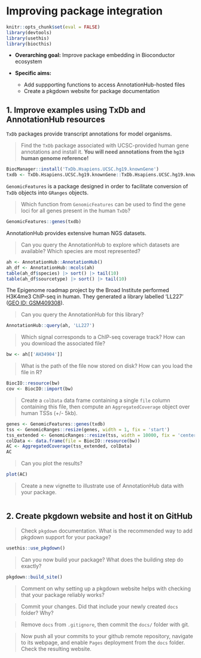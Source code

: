 # Improving package integration

```r
knitr::opts_chunk$set(eval = FALSE)
library(devtools)
library(usethis)
library(biocthis)
```

- **Overarching goal:** Improve package embedding in Bioconductor ecosystem
- **Specific aims:**

    - Add suppporting functions to access AnnotationHub-hosted files
    - Create a pkgdown website for package documentation

## 1. Improve examples using TxDb and AnnotationHub resources

`TxDb` packages provide transcript annotations for model organisms. 

> Find the `TxDb` package associated with UCSC-provided human gene annotations and 
install it. **You will need annotations from the `hg19` human genome reference!**

```r
BiocManager::install('TxDb.Hsapiens.UCSC.hg19.knownGene')
txdb <- TxDb.Hsapiens.UCSC.hg19.knownGene::TxDb.Hsapiens.UCSC.hg19.knownGene
```

`GenomicFeatures` is a package designed in order to facilitate conversion of 
`TxDb` objects into `GRanges` objects. 

> Which function from `GenomicFeatures` can be used to find the gene loci for all genes present in the human `TxDb`? 

```r
GenomicFeatures::genes(txdb)
```

AnnotationHub provides extensive human NGS datasets. 

> Can you query the AnnotationHub to explore which datasets are available? 
Which species are most represented? 

```r
ah <- AnnotationHub::AnnotationHub()
ah_df <- AnnotationHub::mcols(ah)
table(ah_df$species) |> sort() |> tail(10)
table(ah_df$sourcetype) |> sort() |> tail(10)
```

The Epigenome roadmap project by the Broad Institute performed H3K4me3 ChIP-seq
in human. They generated a library labelled 'LL227' ([GEO ID: GSM409308](https://www.ncbi.nlm.nih.gov/geo/query/acc.cgi?acc=GSM409308)).

> Can you query the AnnotationHub for this library?

```r
AnnotationHub::query(ah, 'LL227')
```

> Which signal corresponds to a ChIP-seq coverage track? How can you download the associated file? 

```r
bw <- ah[['AH34904']]
```

> What is the path of the file now stored on disk? How can you load the file in R? 

```r
BiocIO::resource(bw)
cov <- BiocIO::import(bw)
```

> Create a `colData` data frame containing a single `file` column containing this file,
then compute an `AggregatedCoverage` object over human TSSs (+/- 5kb). 

```r
genes <- GenomicFeatures::genes(txdb)
tss <- GenomicRanges::resize(genes, width = 1, fix = 'start')
tss_extended <- GenomicRanges::resize(tss, width = 10000, fix = 'center')
colData <- data.frame(file = BiocIO::resource(bw))
AC <- AggregatedCoverage(tss_extended, colData)
AC
```

> Can you plot the results? 

```r
plot(AC)
```

> Create a new vignette to illustrate use of AnnotationHub data with your package.

```r

```


## 2. Create pkgdown website and host it on GitHub

> Check `pkgdown` documentation. What is the recommended way to add pkgdown support 
for your package? 

```r
usethis::use_pkgdown()
```

> Can you now build your package? What does the building step do exactly?

```r
pkgdown::build_site()
```

> Comment on why setting up a pkgdown website helps with checking that your package reliably works? 

> Commit your changes. Did that include your newly created `docs` folder? Why? 

> Remove `docs` from `.gitignore`, then commit the `docs/` folder with git. 

> Now push all your commits to your github remote repository, navigate to its webpage, and enable `Pages` deployment from the `docs` folder. Check the resulting website. 
